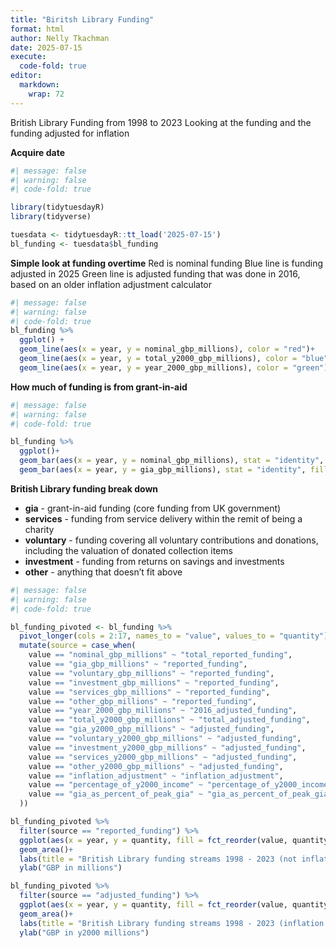 ```yaml
---
title: "Biritsh Library Funding"
format: html
author: Nelly Tkachman
date: 2025-07-15
execute: 
  code-fold: true
editor: 
  markdown: 
    wrap: 72
---
```


British Library Funding from 1998 to 2023 Looking at the funding and the
funding adjusted for inflation

**Acquire date**

```r
#| message: false
#| warning: false
#| code-fold: true

library(tidytuesdayR)
library(tidyverse)

tuesdata <- tidytuesdayR::tt_load('2025-07-15')
bl_funding <- tuesdata$bl_funding
```

**Simple look at funding overtime** Red is nominal funding Blue line is
funding adjusted in 2025 Green line is adjusted funding that was done in
2016, based on an older inflation adjustment calculator

```r
#| message: false
#| warning: false
#| code-fold: true
bl_funding %>% 
  ggplot() +
  geom_line(aes(x = year, y = nominal_gbp_millions), color = "red")+
  geom_line(aes(x = year, y = total_y2000_gbp_millions), color = "blue")+
  geom_line(aes(x = year, y = year_2000_gbp_millions), color = "green")


```

**How much of funding is from grant-in-aid**

```r
#| message: false
#| warning: false
#| code-fold: true

bl_funding %>% 
  ggplot()+
  geom_bar(aes(x = year, y = nominal_gbp_millions), stat = "identity", fill = "red")+
  geom_bar(aes(x = year, y = gia_gbp_millions), stat = "identity", fill = "blue")
```

**British Library funding break down**

-   **gia** - grant-in-aid funding (core funding from UK government)
-   **services** - funding from service delivery within the remit of
    being a charity
-   **voluntary** - funding covering all voluntary contributions and
    donations, including the valuation of donated collection items
-   **investment** - funding from returns on savings and investments
-   **other** - anything that doesn't fit above

```r
#| message: false
#| warning: false
#| code-fold: true

bl_funding_pivoted <- bl_funding %>% 
  pivot_longer(cols = 2:17, names_to = "value", values_to = "quantity") %>% 
  mutate(source = case_when(
    value == "nominal_gbp_millions" ~ "total_reported_funding", 
    value == "gia_gbp_millions" ~ "reported_funding", 
    value == "voluntary_gbp_millions" ~ "reported_funding", 
    value == "investment_gbp_millions" ~ "reported_funding", 
    value == "services_gbp_millions" ~ "reported_funding", 
    value == "other_gbp_millions" ~ "reported_funding", 
    value == "year_2000_gbp_millions" ~ "2016_adjusted_funding", 
    value == "total_y2000_gbp_millions" ~ "total_adjusted_funding",
    value == "gia_y2000_gbp_millions" ~ "adjusted_funding", 
    value == "voluntary_y2000_gbp_millions" ~ "adjusted_funding",
    value == "investment_y2000_gbp_millions" ~ "adjusted_funding",
    value == "services_y2000_gbp_millions" ~ "adjusted_funding", 
    value == "other_y2000_gbp_millions" ~ "adjusted_funding", 
    value == "inflation_adjustment" ~ "inflation_adjustment",
    value == "percentage_of_y2000_income" ~ "percentage_of_y2000_income",
    value == "gia_as_percent_of_peak_gia" ~ "gia_as_percent_of_peak_gia"
  ))

bl_funding_pivoted %>% 
  filter(source == "reported_funding") %>% 
  ggplot(aes(x = year, y = quantity, fill = fct_reorder(value, quantity)))+ 
  geom_area()+
  labs(title = "British Library funding streams 1998 - 2023 (not inflation adjusted)")+
  ylab("GBP in millions")

bl_funding_pivoted %>% 
  filter(source == "adjusted_funding") %>% 
  ggplot(aes(x = year, y = quantity, fill = fct_reorder(value, quantity)))+ 
  geom_area()+
  labs(title = "British Library funding streams 1998 - 2023 (inflation adjusted)")+
  ylab("GBP in y2000 millions")

```
